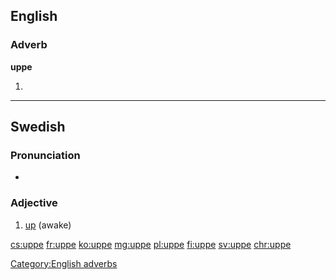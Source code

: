 ==English==

===Adverb===
'''uppe'''

# {{obsolete spelling of|up}}
[[Category:English adverbs]]
----

==Swedish==

===Pronunciation===
* {{audio|Sv-uppe.ogg|Audio|lang=sv}}

===Adjective===
{{head|sv|adjective}}

# [[up]] (awake)

{{tbot entry|Swedish|up|2007|November}}

[[cs:uppe]]
[[fr:uppe]]
[[ko:uppe]]
[[mg:uppe]]
[[pl:uppe]]
[[fi:uppe]]
[[sv:uppe]]
[[chr:uppe]]